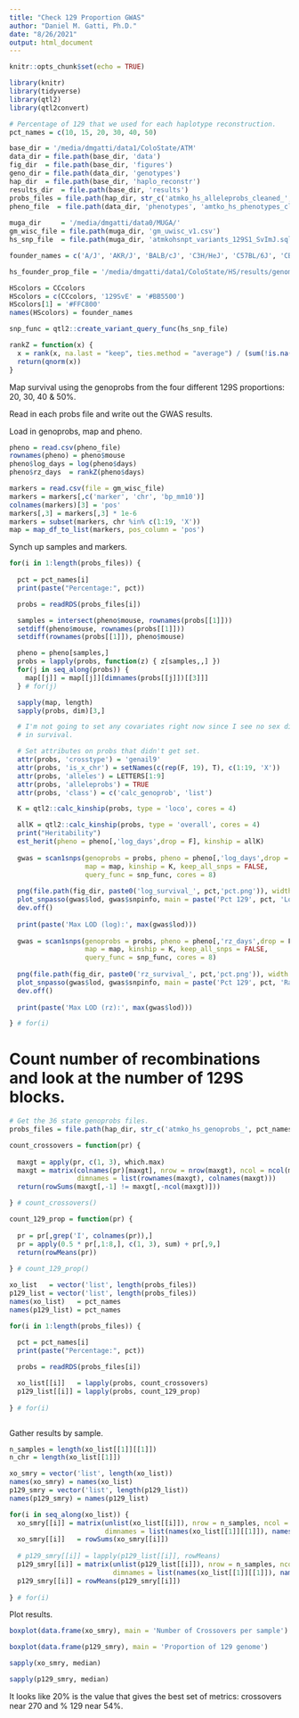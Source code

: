 ```yaml
---
title: "Check 129 Proportion GWAS"
author: "Daniel M. Gatti, Ph.D."
date: "8/26/2021"
output: html_document
---
```


```r
knitr::opts_chunk$set(echo = TRUE)

library(knitr)
library(tidyverse)
library(qtl2)
library(qtl2convert)

# Percentage of 129 that we used for each haplotype reconstruction.
pct_names = c(10, 15, 20, 30, 40, 50)

base_dir = '/media/dmgatti/data1/ColoState/ATM'
data_dir = file.path(base_dir, 'data')
fig_dir  = file.path(base_dir, 'figures')
geno_dir = file.path(data_dir, 'genotypes')
hap_dir  = file.path(base_dir, 'haplo_reconstr')
results_dir  = file.path(base_dir, 'results')
probs_files = file.path(hap_dir, str_c('atmko_hs_alleleprobs_cleaned_', pct_names ,'pct_129.rds'))
pheno_file  = file.path(data_dir, 'phenotypes', 'amtko_hs_phenotypes_cleaned.csv')
  
muga_dir     = '/media/dmgatti/data0/MUGA/'
gm_wisc_file = file.path(muga_dir, 'gm_uwisc_v1.csv')
hs_snp_file  = file.path(muga_dir, 'atmkohsnpt_variants_129S1_SvImJ.sqlite')

founder_names = c('A/J', 'AKR/J', 'BALB/cJ', 'C3H/HeJ', 'C57BL/6J', 'CBA/J', 'DBA/2J', 'LP/J', '129S6/SvEvTac-Atm/J')

hs_founder_prop_file = '/media/dmgatti/data1/ColoState/HS/results/genome_founder_prop.csv'

HScolors = CCcolors
HScolors = c(CCcolors, '129SvE' = '#BB5500')
HScolors[1] = '#FFC800'
names(HScolors) = founder_names

snp_func = qtl2::create_variant_query_func(hs_snp_file)

rankZ = function(x) {
  x = rank(x, na.last = "keep", ties.method = "average") / (sum(!is.na(x)) + 1)
  return(qnorm(x))
}
```

Map survival using the genoprobs from the four different 129S proportions: 20, 30, 40 & 50%.

Read in each probs file and write out the GWAS results.

Load in genoprobs, map and pheno.

```r
pheno = read.csv(pheno_file)
rownames(pheno) = pheno$mouse
pheno$log_days = log(pheno$days)
pheno$rz_days  = rankZ(pheno$days)

markers = read.csv(file = gm_wisc_file)
markers = markers[,c('marker', 'chr', 'bp_mm10')]
colnames(markers)[3] = 'pos'
markers[,3] = markers[,3] * 1e-6
markers = subset(markers, chr %in% c(1:19, 'X'))
map = map_df_to_list(markers, pos_column = 'pos')

```

Synch up samples and markers.

```r
for(i in 1:length(probs_files)) {
  
  pct = pct_names[i]
  print(paste("Percentage:", pct))

  probs = readRDS(probs_files[i])

  samples = intersect(pheno$mouse, rownames(probs[[1]]))
  setdiff(pheno$mouse, rownames(probs[[1]]))
  setdiff(rownames(probs[[1]]), pheno$mouse)

  pheno = pheno[samples,]
  probs = lapply(probs, function(z) { z[samples,,] })
  for(j in seq_along(probs)) {
    map[[j]] = map[[j]][dimnames(probs[[j]])[[3]]]
  } # for(j)

  sapply(map, length)
  sapply(probs, dim)[3,]

  # I'm not going to set any covariates right now since I see no sex difference
  # in survival.

  # Set attributes on probs that didn't get set.
  attr(probs, 'crosstype') = 'genail9'
  attr(probs, 'is_x_chr') = setNames(c(rep(F, 19), T), c(1:19, 'X'))
  attr(probs, 'alleles') = LETTERS[1:9]
  attr(probs, 'alleleprobs') = TRUE
  attr(probs, 'class') = c('calc_genoprob', 'list')

  K = qtl2::calc_kinship(probs, type = 'loco', cores = 4)

  allK = qtl2::calc_kinship(probs, type = 'overall', cores = 4)
  print("Heritability")
  est_herit(pheno = pheno[,'log_days',drop = F], kinship = allK)
  
  gwas = scan1snps(genoprobs = probs, pheno = pheno[,'log_days',drop = F], 
                   map = map, kinship = K, keep_all_snps = FALSE, 
                   query_func = snp_func, cores = 8)
  
  png(file.path(fig_dir, paste0('log_survival_', pct,'pct.png')), width = 1000, height = 800, res = 128)
  plot_snpasso(gwas$lod, gwas$snpinfo, main = paste('Pct 129', pct, 'Log Survival'))
  dev.off()
  
  print(paste('Max LOD (log):', max(gwas$lod)))
  
  gwas = scan1snps(genoprobs = probs, pheno = pheno[,'rz_days',drop = F], 
                   map = map, kinship = K, keep_all_snps = FALSE, 
                   query_func = snp_func, cores = 8)
  
  png(file.path(fig_dir, paste0('rz_survival_', pct,'pct.png')), width = 1000, height = 800, res = 128)
  plot_snpasso(gwas$lod, gwas$snpinfo, main = paste('Pct 129', pct, 'RankZ Survival'))
  dev.off()
  
  print(paste('Max LOD (rz):', max(gwas$lod)))

} # for(i)
```

# Count number of recombinations and look at the number of 129S blocks.

```r
# Get the 36 state genoprobs files.
probs_files = file.path(hap_dir, str_c('atmko_hs_genoprobs_', pct_names ,'pct_129.rds'))

count_crossovers = function(pr) {
  
  maxgt = apply(pr, c(1, 3), which.max)
  maxgt = matrix(colnames(pr)[maxgt], nrow = nrow(maxgt), ncol = ncol(maxgt),
                 dimnames = list(rownames(maxgt), colnames(maxgt)))
  return(rowSums(maxgt[,-1] != maxgt[,-ncol(maxgt)]))

} # count_crossovers()

count_129_prop = function(pr) {
  
  pr = pr[,grep('I', colnames(pr)),]
  pr = apply(0.5 * pr[,1:8,], c(1, 3), sum) + pr[,9,]
  return(rowMeans(pr))
  
} # count_129_prop()

xo_list   = vector('list', length(probs_files))
p129_list = vector('list', length(probs_files))
names(xo_list)   = pct_names
names(p129_list) = pct_names

for(i in 1:length(probs_files)) {
  
  pct = pct_names[i]
  print(paste("Percentage:", pct))

  probs = readRDS(probs_files[i])

  xo_list[[i]]   = lapply(probs, count_crossovers)
  p129_list[[i]] = lapply(probs, count_129_prop)
    
} # for(i)



```

Gather results by sample.

```r
n_samples = length(xo_list[[1]][[1]])
n_chr = length(xo_list[[1]])

xo_smry = vector('list', length(xo_list))
names(xo_smry) = names(xo_list)
p129_smry = vector('list', length(p129_list))
names(p129_smry) = names(p129_list)

for(i in seq_along(xo_list)) {
  xo_smry[[i]] = matrix(unlist(xo_list[[i]]), nrow = n_samples, ncol = n_chr, 
                        dimnames = list(names(xo_list[[1]][[1]]), names(xo_list[[1]])))
  xo_smry[[i]]   = rowSums(xo_smry[[i]])
  
  # p129_smry[[i]] = lapply(p129_list[[i]], rowMeans)
  p129_smry[[i]] = matrix(unlist(p129_list[[i]]), nrow = n_samples, ncol = n_chr,
                          dimnames = list(names(xo_list[[1]][[1]]), names(xo_list[[1]])))
  p129_smry[[i]] = rowMeans(p129_smry[[i]])
  
} # for(i)
```

Plot results.

```r
boxplot(data.frame(xo_smry), main = 'Number of Crossovers per sample')
```

```r
boxplot(data.frame(p129_smry), main = 'Proportion of 129 genome')
```

```r
sapply(xo_smry, median)
```

```r
sapply(p129_smry, median)
```
It looks like 20% is the value that gives the best set of metrics: crossovers near 270 and % 129 near 54%.
